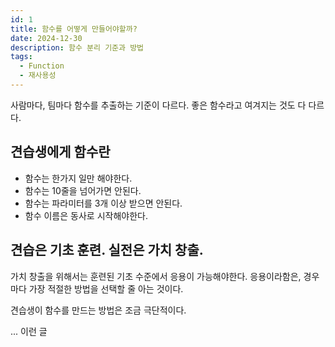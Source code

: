 ```yaml
---
id: 1
title: 함수를 어떻게 만들어야할까?
date: 2024-12-30
description: 함수 분리 기준과 방법
tags:
  - Function
  - 재사용성
---
```


사람마다, 팀마다 함수를 추출하는 기준이 다르다.
좋은 함수라고 여겨지는 것도 다 다르다.

## 견습생에게 함수란

- 함수는 한가지 일만 해야한다.
- 함수는 10줄을 넘어가면 안된다.
- 함수는 파라미터를 3개 이상 받으면 안된다.
- 함수 이름은 동사로 시작해야한다.


## 견습은 기초 훈련. 실전은 가치 창출.

가치 창출을 위해서는 훈련된 기초 수준에서 응용이 가능해야한다.
응용이라함은, 경우마다 가장 적절한 방법을 선택할 줄 아는 것이다.

견습생이 함수를 만드는 방법은 조금 극단적이다.

... 이런 글
